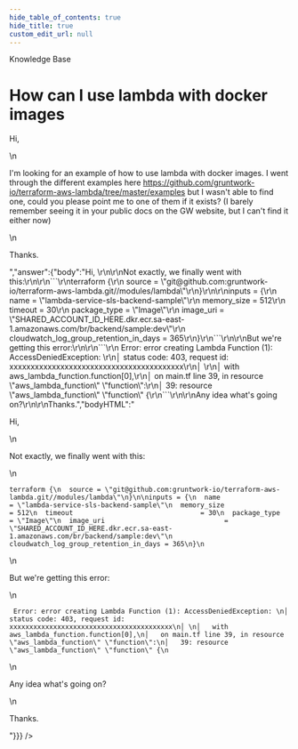 ```yaml
---
hide_table_of_contents: true
hide_title: true
custom_edit_url: null
---
```



<head>
  <link rel="canonical" href="https://github.com/gruntwork-io/knowledge-base/discussions/225" />
</head>

<CenterLayout>
<span className="searchCategory">Knowledge Base</span>
<h1>How can I use lambda with docker images</h1>
<GitHub discussion={{"id":"D_kwDOF8slf84AO4Du","number":225,"author":{"login":"fsanzdev"},"title":"How can I use lambda with docker images","body":"Hi, \r\n\r\nI'm looking for an example of how to use lambda with docker images. I went through the different examples here https://github.com/gruntwork-io/terraform-aws-lambda/tree/master/examples but I wasn't able to find one, could you please point me to one of them if it exists? (I barely remember seeing it in your public docs on the GW website, but I can't find it either now)\r\n\r\nThanks.","bodyHTML":"<p dir=\"auto\">Hi,</p>\n<p dir=\"auto\">I'm looking for an example of how to use lambda with docker images. I went through the different examples here <a href=\"https://github.com/gruntwork-io/terraform-aws-lambda/tree/master/examples\">https://github.com/gruntwork-io/terraform-aws-lambda/tree/master/examples</a> but I wasn't able to find one, could you please point me to one of them if it exists? (I barely remember seeing it in your public docs on the GW website, but I can't find it either now)</p>\n<p dir=\"auto\">Thanks.</p>","answer":{"body":"Hi, \r\n\r\nNot exactly, we finally went with this:\r\n\r\n```\r\nterraform {\r\n  source = \"git@github.com:gruntwork-io/terraform-aws-lambda.git//modules/lambda\"\r\n}\r\n\r\ninputs = {\r\n  name                                   = \"lambda-service-sls-backend-sample\"\r\n  memory_size                            = 512\r\n  timeout                                = 30\r\n  package_type                           = \"Image\"\r\n  image_uri                              = \"SHARED_ACCOUNT_ID_HERE.dkr.ecr.sa-east-1.amazonaws.com/br/backend/sample:dev\"\r\n  cloudwatch_log_group_retention_in_days = 365\r\n}\r\n```\r\n\r\nBut we're getting this error:\r\n\r\n```\r\n Error: error creating Lambda Function (1): AccessDeniedException: \r\n│       status code: 403, request id: xxxxxxxxxxxxxxxxxxxxxxxxxxxxxxxxxxxxxxxxx\r\n│ \r\n│   with aws_lambda_function.function[0],\r\n│   on main.tf line 39, in resource \"aws_lambda_function\" \"function\":\r\n│   39: resource \"aws_lambda_function\" \"function\" {\r\n```\r\n\r\nAny idea what's going on?\r\n\r\nThanks.","bodyHTML":"<p dir=\"auto\">Hi,</p>\n<p dir=\"auto\">Not exactly, we finally went with this:</p>\n<div class=\"snippet-clipboard-content notranslate position-relative overflow-auto\" data-snippet-clipboard-copy-content=\"terraform {\n  source = &quot;git@github.com:gruntwork-io/terraform-aws-lambda.git//modules/lambda&quot;\n}\n\ninputs = {\n  name                                   = &quot;lambda-service-sls-backend-sample&quot;\n  memory_size                            = 512\n  timeout                                = 30\n  package_type                           = &quot;Image&quot;\n  image_uri                              = &quot;SHARED_ACCOUNT_ID_HERE.dkr.ecr.sa-east-1.amazonaws.com/br/backend/sample:dev&quot;\n  cloudwatch_log_group_retention_in_days = 365\n}\"><pre class=\"notranslate\"><code class=\"notranslate\">terraform {\n  source = \"git@github.com:gruntwork-io/terraform-aws-lambda.git//modules/lambda\"\n}\n\ninputs = {\n  name                                   = \"lambda-service-sls-backend-sample\"\n  memory_size                            = 512\n  timeout                                = 30\n  package_type                           = \"Image\"\n  image_uri                              = \"SHARED_ACCOUNT_ID_HERE.dkr.ecr.sa-east-1.amazonaws.com/br/backend/sample:dev\"\n  cloudwatch_log_group_retention_in_days = 365\n}\n</code></pre></div>\n<p dir=\"auto\">But we're getting this error:</p>\n<div class=\"snippet-clipboard-content notranslate position-relative overflow-auto\" data-snippet-clipboard-copy-content=\" Error: error creating Lambda Function (1): AccessDeniedException: \n│       status code: 403, request id: xxxxxxxxxxxxxxxxxxxxxxxxxxxxxxxxxxxxxxxxx\n│ \n│   with aws_lambda_function.function[0],\n│   on main.tf line 39, in resource &quot;aws_lambda_function&quot; &quot;function&quot;:\n│   39: resource &quot;aws_lambda_function&quot; &quot;function&quot; {\"><pre class=\"notranslate\"><code class=\"notranslate\"> Error: error creating Lambda Function (1): AccessDeniedException: \n│       status code: 403, request id: xxxxxxxxxxxxxxxxxxxxxxxxxxxxxxxxxxxxxxxxx\n│ \n│   with aws_lambda_function.function[0],\n│   on main.tf line 39, in resource \"aws_lambda_function\" \"function\":\n│   39: resource \"aws_lambda_function\" \"function\" {\n</code></pre></div>\n<p dir=\"auto\">Any idea what's going on?</p>\n<p dir=\"auto\">Thanks.</p>"}}} />

</CenterLayout>
  

<!-- ##DOCS-SOURCER-START
{
  "sourcePlugin": "github-discussions",
  "hash": "21c01e0b764df98118f5c83535ff4a3e"
}
##DOCS-SOURCER-END -->
